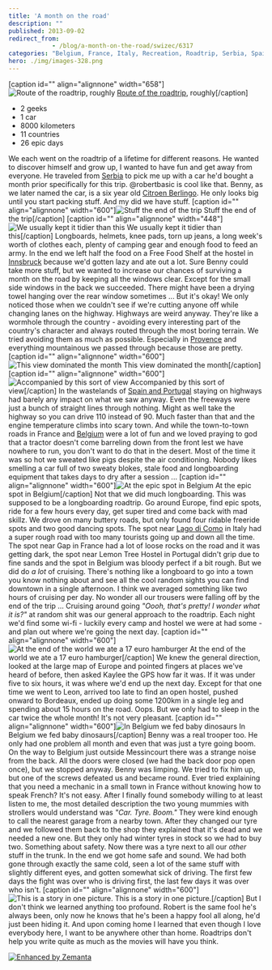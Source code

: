 ```yaml
---
title: 'A month on the road'
description: ""
published: 2013-09-02
redirect_from: 
            - /blog/a-month-on-the-road/swizec/6317
categories: "Belgium, France, Italy, Recreation, Roadtrip, Serbia, Spain, Travel + Events"
hero: ./img/images-328.png
---
```


\[caption id="" align="alignnone" width="658"]![Route of the roadtrip, roughly](./img/images-328.png "Route of the roadtrip, roughly") [Route of the roadtrip](https://maps.google.com/maps?saddr=Ljubljana,+Slovenia&daddr=lago+di+garda+to:Dongo,+Como,+Italy+to:Gap,+France+to:millau,+france+to:Andorra+la+Vella,+Andorra+to:Zaragoza,+Spain+to:M%C3%A9rida,+Spain+to:Sagres,+Portugal+to:Areia+Branca,+Portugal+to:Cabo+da+Roca,+Estrada+do+Cabo+da+Roca,+Colares,+Portugal+to:42.5456278,-5.7274269+to:Bordeaux,+France+to:Jargeau,+France+to:Neufch%C3%A2teau,+Belgium+to:Luxemburg+City,+Luxembourg+to:Freiburg,+Germany+to:Lucerne,+Switzerland+to:Vaduz,+Liechtenstein+to:Innsbruck,+Austria+to:Ljubljana,+Slovenia&hl=en&ie=UTF8&ll=43.133061,5.976563&spn=23.195964,34.013672&sll=43.425845,2.505237&sspn=23.089404,34.013672&geocode=FQPEvgIdJmDdACnRhpiW9TFlRzEg7D-CHPgABA%3BFTuBtwIdcw6iACm5IMCuqOyBRzG4m5YcfPDckQ%3BFRXHvwIdOZiNACnt3T1DjT-ERzFesH9B9WPy4A%3BFRbtpwIdDsVcACnVE6LYeD_LEjFgp5f9pRkIBA%3BFd_roAIdqfYuACmt914WGEuyEjE-_DSlZILJFw%3BFU2YiAIdrDgXACkL-yVKK_WlEjGAcpmRcJQACg%3BFZeCewIdE23y_ymRjmFe3RRZDTGoiYQV8RPfSQ%3BFdnIUQIdqzmf_ynnPwJ7kCYUDTHerSzCWsJa_g%3BFbm5NAId1aN3_yktGmvSF0wbDTFQt5DkvesABQ%3BFVj6VgIdo6Jx_ymBvfnPtTcfDTHhrwjoYu96kQ%3BFQG-TwId-w5v_yGvs_yYqNg6lSmNQ10jwNoeDTGvs_yYqNg6lQ%3BFdsxiQIdPpuo_ykVSBjzn4I3DTEmm9yYOqA35w%3BFZ0rrAIdlCn3_ymBylH36CdVDTGJejl7A4ZjeQ%3BFexi2gIdGGIgACmdlfQReBvlRzHRP8ZYmrw0-Q%3BFVqG-AIdQetSACkNESqJLYPqRzEwbU0vq5kABA%3BFWUD9QId35BdAClXLPOdzUiVRzEQbQXR1tEABA%3BFSBo3AIdOKl3ACll1gtWJhuRRzGwV9-lt2sfBA%3BFV_uzQId3eJ-ACl5c1R5KvqPRzGvUplA0Srwrg%3BFWNSzwIdZTqRACn9L0cdRDGbRzGXFpTOPpSWtw%3BFVxF0QIdRgOuAClzyvjhz26dRzENmx0ofRwgnQ%3BFQPEvgIdJmDdACnRhpiW9TFlRzEg7D-CHPgABA&oq=ljubljana&t=h&dirflg=h&mra=ls&via=11&z=5), roughly\[/caption]

-   2 geeks
-   1 car
-   8000 kilometers
-   11 countries
-   26 epic days

We each went on the roadtrip of a lifetime for different reasons. He wanted to discover himself and grow up, I wanted to have fun and get away from everyone. He traveled from [Serbia](<http://maps.google.com/maps?ll=44.8,20.4666666667&spn=10.0,10.0&q=44.8,20.4666666667 (Serbia)&t=h> "Serbia") to pick me up with a car he'd bought a month prior specifically for this trip. @robertbasic is cool like that. Benny, as we later named the car, is a six year old [Citroen Berlingo](http://en.wikipedia.org/wiki/Citro%C3%ABn_Berlingo "Citroën Berlingo"). He only looks big until you start packing stuff. And my did we have stuff. \[caption id="" align="alignnone" width="600"]![Stuff the end of the trip](./img/images-351.jpg "Stuff the end of the trip") Stuff the end of the trip\[/caption] \[caption id="" align="alignnone" width="448"]![We usually kept it tidier than this](./img/images-352.jpg "We usually kept it tidier than this") We usually kept it tidier than this\[/caption] Longboards, helmets, knee pads, torn up jeans, a long week's worth of clothes each, plenty of camping gear and enough food to feed an army. In the end we left half the food on a Free Food Shelf at the hostel in [Innsbruck](http://en.wikipedia.org/wiki/Innsbruck "Innsbruck") because we'd gotten lazy and ate out a lot. Sure Benny could take more stuff, but we wanted to increase our chances of surviving a month on the road by keeping all the windows clear. Except for the small side windows in the back we succeeded. There might have been a drying towel hanging over the rear window sometimes ... But it's okay! We only noticed those when we couldn't see if we're cutting anyone off while changing lanes on the highway. Highways are weird anyway. They're like a wormhole through the country - avoiding every interesting part of the country's character and always routed through the most boring terrain. We tried avoiding them as much as possible. Especially in [Provence](http://en.wikipedia.org/wiki/Provence "Provence") and everything mountainous we passed through because those are pretty. \[caption id="" align="alignnone" width="600"]![This view dominated the month](./img/images-353.jpg "This view dominated the month") This view dominated the month\[/caption] \[caption id="" align="alignnone" width="600"]![Accompanied by this sort of view](./img/images-358.jpg "Accompanied by this sort of view") Accompanied by this sort of view\[/caption] In the wastelands of [Spain and Portugal](<http://maps.google.com/maps?ll=43.0,-4.0&spn=10.0,10.0&q=43.0,-4.0 (Iberian%20Peninsula)&t=h> "Iberian Peninsula") staying on highways had barely any impact on what we saw anyway. Even the freeways were just a bunch of straight lines through nothing. Might as well take the highway so you can drive 110 instead of 90. Much faster than that and the engine temperature climbs into scary town. And while the town-to-town roads in France and [Belgium](<http://maps.google.com/maps?ll=50.85,4.35&spn=10.0,10.0&q=50.85,4.35 (Belgium)&t=h> "Belgium") were a lot of fun and we loved praying to god that a tractor doesn't come barreling down from the front lest we have nowhere to run, you don't want to do that in the desert. Most of the time it was so hot we sweated like pigs despite the air conditioning. Nobody likes smelling a car full of two sweaty blokes, stale food and longboarding equipment that takes days to dry after a session ... \[caption id="" align="alignnone" width="600"]![At the epic spot in Belgium](./img/images-354.jpg "At the epic spot in Belgium") At the epic spot in Belgium\[/caption] Not that we did much longboarding. This was supposed to be a longboarding roadtrip. Go around Europe, find epic spots, ride for a few hours every day, get super tired and come back with mad skillz. We drove on many buttery roads, but only found four ridable freeride spots and two good dancing spots. The spot near [Lago di Como](<http://maps.google.com/maps?ll=46.0,9.26666666667&spn=0.1,0.1&q=46.0,9.26666666667 (Lake%20Como)&t=h> "Lake Como") in Italy had a super rough road with too many tourists going up and down all the time. The spot near Gap in France had a lot of loose rocks on the road and it was getting dark, the spot near Lemon Tree Hostel in Portugal didn't grip due to fine sands and the spot in Belgium was bloody perfect if a bit rough. But we did do _a lot_ of cruising. There's nothing like a longboard to go into a town you know nothing about and see all the cool random sights you can find downtown in a single afternoon. I think we averaged something like two hours of cruising per day. No wonder all our trousers were falling off by the end of the trip ... Cruising around going _"Oooh, that's pretty! I wonder what it is?"_ at random shit was our general approach to the roadtrip. Each night we'd find some wi-fi - luckily every camp and hostel we were at had some - and plan out where we're going the next day. \[caption id="" align="alignnone" width="600"]![At the end of the world we ate a 17 euro hamburger](./img/images-355.jpg "At the end of the world we ate a 17 euro hamburger") At the end of the world we ate a 17 euro hamburger\[/caption] We knew the general direction, looked at the large map of Europe and pointed fingers at places we've heard of before, then asked Kaylee the GPS how far it was. If it was under five to six hours, it was where we'd end up the next day. Except for that one time we went to Leon, arrived too late to find an open hostel, pushed onward to Bordeaux, ended up doing some 1200km in a single leg and spending about 15 hours on the road. Oops. But we only had to sleep in the car twice the whole month! It's not very pleasant. \[caption id="" align="alignnone" width="600"]![In Belgium we fed baby dinosaurs](./img/images-356.jpg "In Belgium we fed baby dinosaurs") In Belgium we fed baby dinosaurs\[/caption] Benny was a real trooper too. He only had one problem all month and even that was just a tyre going boom. On the way to Belgium just outside Messincourt there was a strange noise from the back. All the doors were closed (we had the back door pop open once), but we stopped anyway. Benny was limping. We tried to fix him up, but one of the screws defeated us and became round. Ever tried explaining that you need a mechanic in a small town in France without knowing how to speak French? It's not easy. After I finally found somebody willing to at least listen to me, the most detailed description the two young mummies with strollers would understand was _"Car. Tyre. Boom."_ They were kind enough to call the nearest garage from a nearby town. After they changed our tyre and we followed them back to the shop they explained that it's dead and we needed a new one. But they only had winter tyres in stock so we had to buy two. Something about safety. Now there was a tyre next to all our _other_ stuff in the trunk. In the end we got home safe and sound. We had both gone through exactly the same cold, seen a lot of the same stuff with slightly different eyes, and gotten somewhat sick of driving. The first few days the fight was over who is driving first, the last few days it was over who isn't. \[caption id="" align="alignnone" width="600"]![This is a story in one picture.](./img/images-357.jpg "This is a story in one picture.") This is a story in one picture.\[/caption] But I don't think we learned anything too profound. Robert is the same fool he's always been, only now he knows that he's been a happy fool all along, he'd just been hiding it. And upon coming home I learned that even though I love everybody here, I want to be anywhere other than home. Roadtrips don't help you write quite as much as the movies will have you think.

[![Enhanced by Zemanta](http://img.zemanta.com/zemified_e.png?x-id=d8486254-0fb9-421a-943e-33379915fd0f)](http://www.zemanta.com/?px "Enhanced by Zemanta")
